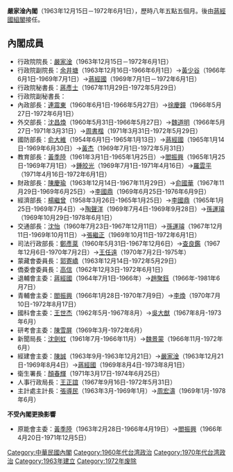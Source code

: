 {{expand|time=2013-10-06T03:51:32+00:00}}
{{unreferenced|time=2013-10-06T03:51:32+00:00}}
{{Infobox government cabinet
|cabinet_name =嚴家淦內閣
|cabinet_number = 
|jurisdiction = 中華民國
| flag                    = Flag of the Republic of China.svg
| flag_border             = true
|incumbent = 
|image = President Yen Chia-kan.png
|date_formed = {{Start date|1963|12|15|df=y}}
|date_dissolved = {{End date|1972|6|1|df=y}}
|government_head = 嚴家淦（兼任）
|government_head_history =
|deputy_government_head = [[余井塘|余井塘]]→[[黃少谷|黃少谷]]→[[蔣經國|蔣經國]]
|state_head = [[蔣中正|蔣中正]]
|deputy_state_head = [[陳誠|陳誠]]→[[嚴家淦|嚴家淦]]
|current_number = 
|former_members_number =
|total_number =
|political_party = {{KMT}}
|legislature_status = [[多數派政府|多數派政府]]
|election = [[1969年中華民國立法委員選舉|1969年中華民國立法委員選舉]]
|last_election =
|legislature_term = 
|budget = 
|opposition_cabinet = 
|opposition_party = 
|opposition_leader = 
|incoming_formation =
|outgoing_formation =
|previous = [[第二次陳誠內閣|第二次陳誠內閣]]
|successor = [[蔣經國內閣|蔣經國內閣]]
}}
'''嚴家淦內閣'''（1963年12月15日－1972年6月1日），歷時八年五點五個月。後由[[蔣經國內閣|蔣經國組閣]]接任。

==內閣成員==
*行政院院長：[[嚴家淦|嚴家淦]]（1963年12月15日－1972年6月1日）{{KMT}}
*行政院副院長：[[余井塘|余井塘]]（1963年12月16日-1966年6月1日）{{KMT}}→[[黃少谷|黃少谷]]（1966年6月1日-1969年7月1日）{{KMT}}→[[蔣經國|蔣經國]]（1969年7月1日－1972年6月1日）{{KMT}}
*行政院秘書長：[[蔣彥士|蔣彥士]]（1967年11月29日-1972年5月29日）{{KMT}}
*行政院副秘書長：
*內政部長：[[連震東|連震東]]（1960年6月1日-1966年5月27日）{{KMT}}→[[徐慶鐘|徐慶鐘]]（1966年5月27日-1972年6月1日）{{KMT}}	
*外交部長：[[沈昌煥|沈昌煥]]（1960年5月31日-1966年5月27日）{{KMT}}→[[魏道明|魏道明]]（1966年5月27日-1971年3月31日）{{KMT}}→[[周書楷|周書楷]]（1971年3月31日-1972年5月29日）{{KMT}}
*國防部長：[[俞大維|俞大維]]（1954年6月1日-1965年1月13日）→[[蔣經國|蔣經國]]（1965年1月14日-1969年6月30日）{{KMT}}→[[黃杰_(將軍)|黃杰]]（1969年7月1日-1972年5月31日）{{KMT}}
*教育部長：[[黃季陸|黃季陸]]（1961年3月1日-1965年1月25日）{{KMT}}→[[閻振興|閻振興]]（1965年1月25日-1969年7月1日）→[[鍾皎光|鍾皎光]]（1969年7月1日-1971年4月16日）→[[羅雲平|羅雲平]]（1971年4月16日-1972年6月1日）	
*財政部長：[[陳慶瑜|陳慶瑜]]（1963年12月14日-1967年11月29日）→[[俞國華|俞國華]]（1967年11月29日-1969年6月25日）{{KMT}}→[[李國鼎|李國鼎]]（1969年6月25日-1976年6月9日）{{KMT}}
*經濟部長：[[楊繼曾|楊繼曾]]（1958年3月26日-1965年1月25日）→[[李國鼎|李國鼎]]（1965年1月25日-1969年7月4日）{{KMT}}→[[陶聲洋|陶聲洋]]（1969年7月4日-1969年9月28日）→[[孫運璿|孫運璿]]（1969年10月29日-1978年6月1日）{{KMT}}
*交通部長：[[沈怡|沈怡]]（1960年7月23日-1967年12月11日）{{KMT}}→[[孫運璿|孫運璿]]（1967年12月11日-1969年10月11日）{{KMT}}→[[張繼正|張繼正]]（1969年10月11日-1972年6月1日）{{KMT}}
*司法行政部長：[[鄭彥棻|鄭彥棻]]（1960年5月31日-1967年12月6日）{{KMT}}→[[查良鑑|查良鑑]]（1967年12月6日-1970年7月2日）{{KMT}}→[[王任遠|王任遠]]（1970年7月2日-1975年）{{KMT}}
*蒙藏會委員長：[[郭寄嶠|郭寄嶠]]（1963年12月14日-1972年5月29日）{{KMT}}
*僑委會委員長：[[高信|高信]]（1962年12月3日-1972年6月1日）
*退輔會主委：[[蔣經國|蔣經國]]（1964年7月1日-1966年）{{KMT}}→[[趙聚鈺|趙聚鈺]]（1966年-1981年6月7日）{{KMT}}
*青輔會主委：[[閻振興|閻振興]]（1966年1月28日-1970年7月9日）→[[李煥|李煥]]（1970年7月10日-1972年8月17日）
*國科會主委：[[王世杰|王世杰]]（1962年5月-1967年8月）{{KMT}}→[[吳大猷|吳大猷]]（1967年8月-1973年6月）
*研考會主委：[[陳雪屏|陳雪屏]]（1969年3月-1972年6月）{{KMT}}
*新聞局長：[[沈劍虹|沈劍虹]]（1961年7月-1966年11月）{{KMT}}→[[魏景蒙|魏景蒙]]（1966年11月-1972年6月）
*經建會主委：[[陳誠|陳誠]]（1963年9月-1963年12月21日）{{KMT}}→[[嚴家淦|嚴家淦]]（1963年12月21日-1969年8月4日）{{KMT}}→[[蔣經國|蔣經國]]（1969年8月4日-1973年8月1日）{{KMT}}
*衛生署長：[[顏春輝|顏春輝]]（1971年3月17日-1974年6月25日）
*人事行政局長：[[王正誼_（中華民國）|王正誼]]（1967年9月16日-1972年5月31日）
*主計處主計長：[[張導民|張導民]]（1963年3月-1969年1月）→[[周宏濤|周宏濤]]（1969年1月-1978年6月）{{KMT}}
;'''不受內閣更換影響'''
*原能會主委：[[黃季陸|黃季陸]]（1963年2月28日-1966年4月19日）{{KMT}}→[[閻振興|閻振興]]（1966年4月20日-1971年12月5日）

{{中華民國行憲後內閣|[[第二次陳誠內閣|第二次陳誠內閣]]|嚴家淦內閣|1963年12月15日－1972年6月1日|[[蔣經國内閣|蔣經國内閣]]}}

[[Category:中華民國內閣|Category:中華民國內閣]]
[[Category:1960年代台湾政治|Category:1960年代台湾政治]]
[[Category:1970年代台湾政治|Category:1970年代台湾政治]]
[[Category:1963年建立|Category:1963年建立]]
[[Category:1972年废除|Category:1972年废除]]